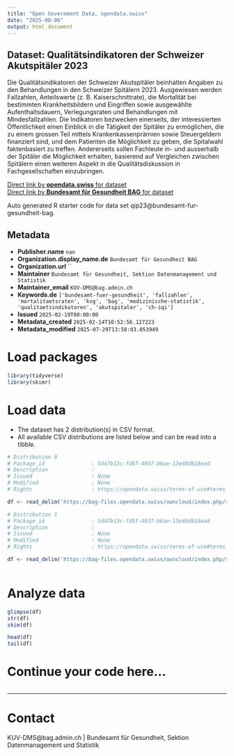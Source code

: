 ```yaml
---
title: "Open Government Data, opendata.swiss"
date: "2025-08-06"
output: html_document
---
```


## Dataset: Qualitätsindikatoren der Schweizer Akutspitäler 2023

Die Qualitätsindikatoren der Schweizer Akutspitäler beinhalten Angaben zu den Behandlungen in den Schweizer Spitälern 2023. Ausgewiesen werden Fallzahlen, Anteilswerte (z. B. Kaiserschnittrate), die Mortalität bei bestimmten Krankheitsbildern und Eingriffen sowie ausgewählte Aufenthaltsdauern, Verlegungsraten und Behandlungen mit Mindesfallzahlen.
Die Indikatoren bezwecken einerseits, der interessierten Öffentlichkeit einen Einblick in die Tätigkeit der Spitäler zu ermöglichen, die zu einem grossen Teil mittels Krankenkassenprämien sowie Steuergeldern finanziert sind, und dem Patienten die Möglichkeit zu geben, die Spitalwahl faktenbasiert zu treffen. Andererseits sollen Fachleute in- und ausserhalb der Spitäler die Möglichkeit erhalten, basierend auf Vergleichen zwischen Spitälern einen weiteren Aspekt in die Qualitätsdiskussion in Fachgesellschaften einzubringen.

[Direct link by **opendata.swiss** for dataset](https://opendata.swiss/de/dataset/qualitatsindikatoren-der-schweizer-akutspitaler-2023)<br>
[Direct link by **Bundesamt für Gesundheit BAG** for dataset](http://www.bag.admin.ch/qiss)

Auto generated R starter code for data set qip23@bundesamt-fur-gesundheit-bag.

## Metadata

- **Publisher.name** `nan`
- **Organization.display_name.de** `Bundesamt für Gesundheit BAG`
- **Organization.url** ``
- **Maintainer** `Bundesamt für Gesundheit, Sektion Datenmanagement und Statistik`
- **Maintainer_email** `KUV-DMS@bag.admin.ch`
- **Keywords.de** `['bundesamt-fuer-gesundheit', 'fallzahlen', 'mortalitaetsraten', 'kvg', 'bag', 'medizinische-statistik', 'qualitaetsindikatoren', 'akutspitaler', 'ch-iqi']`
- **Issued** `2025-02-19T00:00:00`
- **Metadata_created** `2025-02-14T10:52:56.127223`
- **Metadata_modified** `2025-07-29T13:50:03.053949`


# Load packages

```r

library(tidyverse)
library(skimr)

```

# Load data

-   The dataset has 2 distribution(s) in CSV format.
-   All available CSV distributions are listed below and can be read into a tibble.

```r

# Distribution 0
# Package_id               : 5d47b13c-fd5f-4037-b6ae-13e40d818ead
# Description              : 
# Issued                   : None
# Modified                 : None
# Rights                   : https://opendata.swiss/terms-of-use#terms_by

df <- read_delim('https://bag-files.opendata.swiss/owncloud/index.php/s/yNdCFatYfqDmnBz')

# Distribution 1
# Package_id               : 5d47b13c-fd5f-4037-b6ae-13e40d818ead
# Description              : 
# Issued                   : None
# Modified                 : None
# Rights                   : https://opendata.swiss/terms-of-use#terms_by

df <- read_delim('https://bag-files.opendata.swiss/owncloud/index.php/s/zfQTySbdYroswfF')



```

# Analyze data

```r

glimpse(df)
str(df)
skim(df)

head(df)
tail(df)

```

# Continue your code here...

```r

```

------------------------------------------------------------------------

# Contact

KUV-DMS@bag.admin.ch | Bundesamt für Gesundheit, Sektion Datenmanagement und Statistik
